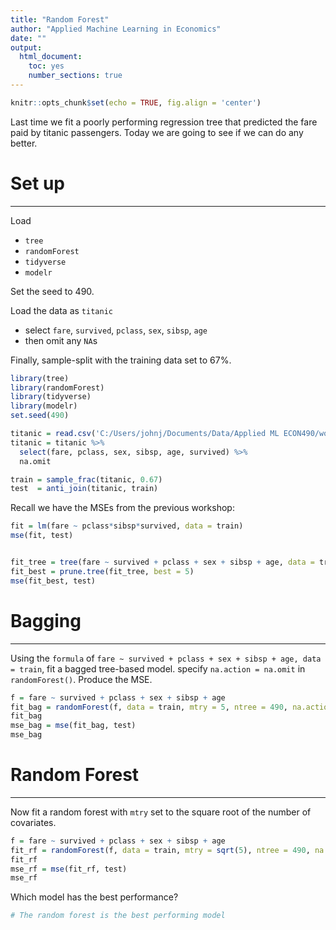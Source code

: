 ```yaml
---
title: "Random Forest"
author: "Applied Machine Learning in Economics"
date: ""
output: 
  html_document:
    toc: yes
    number_sections: true
---
```


```r
knitr::opts_chunk$set(echo = TRUE, fig.align = 'center')
```

Last time we fit a poorly performing regression tree that predicted the fare paid by titanic passengers.
Today we are going to see if we can do any better.

# Set up
**********
Load

- `tree`
- `randomForest`
- `tidyverse`
- `modelr`

Set the seed to 490.

Load the data as `titanic` 

- select `fare`, `survived`, `pclass`, `sex`, `sibsp`, `age`
- then omit any `NA`s

Finally, sample-split with the training data set to 67%.

```r
library(tree)
library(randomForest)
library(tidyverse)
library(modelr)
set.seed(490)

titanic = read.csv('C:/Users/johnj/Documents/Data/Applied ML ECON490/workshop data/titanic3.csv')
titanic = titanic %>%
  select(fare, pclass, sex, sibsp, age, survived) %>%
  na.omit

train = sample_frac(titanic, 0.67)
test  = anti_join(titanic, train)
```

Recall we have the MSEs from the previous workshop:

```r
fit = lm(fare ~ pclass*sibsp*survived, data = train)
mse(fit, test)


fit_tree = tree(fare ~ survived + pclass + sex + sibsp + age, data = train)
fit_best = prune.tree(fit_tree, best = 5)
mse(fit_best, test)
```

# Bagging
*******************************

Using the `formula` of `fare ~ survived + pclass + sex + sibsp + age, data = train`, fit a bagged tree-based model.
specify `na.action = na.omit` in `randomForest()`.
Produce the MSE.

```r
f = fare ~ survived + pclass + sex + sibsp + age
fit_bag = randomForest(f, data = train, mtry = 5, ntree = 490, na.action = na.omit)
fit_bag
mse_bag = mse(fit_bag, test)
mse_bag
```

# Random Forest
*********************
Now fit a random forest with `mtry` set to the square root of the number of covariates.


```r
f = fare ~ survived + pclass + sex + sibsp + age
fit_rf = randomForest(f, data = train, mtry = sqrt(5), ntree = 490, na.action = na.omit)
fit_rf
mse_rf = mse(fit_rf, test)
mse_rf
```

Which model has the best performance?
```r
# The random forest is the best performing model
```

